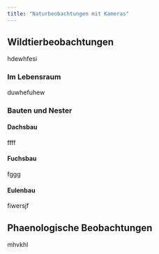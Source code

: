 ---
title: "Naturbeobachtungen mit Kameras"
---

## Wildtierbeobachtungen

hdewhfesi

### Im Lebensraum

duwhefuhew

### Bauten und Nester

#### Dachsbau

ffff

#### Fuchsbau

fggg

#### Eulenbau

fiwersjf

## Phaenologische Beobachtungen

mhvkhl
